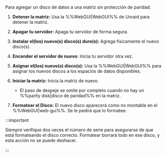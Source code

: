 Para agregar un disco de datos a una matriz sin protección de paridad:

1. **Detener la matriz:** Usa la %%WebGUI|WebGUI%% de Unraid para detener la matriz.

2. **Apagar tu servidor:** Apaga tu servidor de forma segura.

3. **Instalar el(los) nuevo(s) disco(s) duro(s):** Agrega físicamente el nuevo disco(s).

4. **Encender el servidor de nuevo:** Inicia tu servidor otra vez.

5. **Asignar el(los) nuevo(s) disco(s):** Usa la %%WebGUI|WebGUI%% para asignar los nuevos discos a los espacios de datos disponibles.

6. **Iniciar la matriz:** Inicia la matriz de nuevo.

   - El paso de despeje se omite por completo cuando no hay un %%parity disk|disco de paridad%% en la matriz.

7. **Formatear el Disco:** El nuevo disco aparecerá como no montable en el %%WebGUI|web-gui%%. Se le pedirá que lo formatee.

:::important

Siempre verifique dos veces el número de serie para asegurarse de que está formateando el disco correcto. Formatear borrará todo en ese disco, y esta acción no se puede deshacer.

:::
